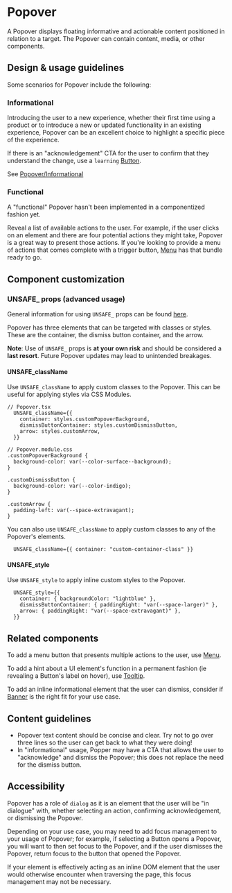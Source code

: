 
<Meta title="Components/Overlays/Popover" />

# Popover

A Popover displays floating informative and actionable content positioned in
relation to a target. The Popover can contain content, media, or other
components.

## Design & usage guidelines

Some scenarios for Popover include the following:

### Informational

Introducing the user to a new experience, whether their first time using a
product or to introduce a new or updated functionality in an existing
experience, Popover can be an excellent choice to highlight a specific piece of
the experience.

If there is an "acknowledgement" CTA for the user to confirm that they
understand the change, use a `learning`
[Button](../?path=/docs/components-actions-button--docs).

See
[Popover/Informational](../?path=/story/components-overlays-popover-web--informational)

### Functional

<Banner type="warning" dismissible={false}>
  A "functional" Popover hasn't been implemented in a componentized fashion yet.
</Banner>

Reveal a list of available actions to the user. For example, if the user clicks
on an element and there are four potential actions they might take, Popover is a
great way to present those actions. If you're looking to provide a menu of
actions that comes complete with a trigger button,
[Menu](../?path=/docs/components-navigation-menu--docs) has that bundle ready to
go.

## Component customization

### UNSAFE\_ props (advanced usage)

General information for using `UNSAFE_` props can be found
[here](https://atlantis.getjobber.com/storybook/?path=/docs/guides-customizing-components--docs#unsafe_-props).

Popover has three elements that can be targeted with classes or styles. These
are the container, the dismiss button container, and the arrow.

**Note**: Use of `UNSAFE_` props is **at your own risk** and should be
considered a **last resort**. Future Popover updates may lead to unintended
breakages.

#### UNSAFE_className

Use `UNSAFE_className` to apply custom classes to the Popover. This can be
useful for applying styles via CSS Modules.

```tsx
// Popover.tsx
  UNSAFE_className={{
    container: styles.customPopoverBackground,
    dismissButtonContainer: styles.customDismissButton,
    arrow: styles.customArrow,
  }}

// Popover.module.css
.customPopoverBackground {
  background-color: var(--color-surface--background);
}

.customDismissButton {
  background-color: var(--color-indigo);
}

.customArrow {
  padding-left: var(--space-extravagant);
}
```

You can also use `UNSAFE_className` to apply custom classes to any of the
Popover's elements.

```tsx
  UNSAFE_className={{ container: "custom-container-class" }}
```

#### UNSAFE_style

Use `UNSAFE_style` to apply inline custom styles to the Popover.

```tsx
  UNSAFE_style={{
    container: { backgroundColor: "lightblue" },
    dismissButtonContainer: { paddingRight: "var(--space-larger)" },
    arrow: { paddingRight: "var(--space-extravagant)" },
  }}
```

## Related components

To add a menu button that presents multiple actions to the user, use
[Menu](../?path=/docs/components-navigation-menu--docs).

To add a hint about a UI element's function in a permanent fashion (ie revealing
a Button's label on hover), use
[Tooltip](../?path=/docs/components-overlays-tooltip--docs).

To add an inline informational element that the user can dismiss, consider if
[Banner](../?path=/docs/components-status-and-feedback-banner--docs) is the
right fit for your use case.

## Content guidelines

- Popover text content should be concise and clear. Try not to go over three
  lines so the user can get back to what they were doing!
- In "informational" usage, Popper may have a CTA that allows the user to
  "acknowledge" and dismiss the Popover; this does not replace the need for the
  dismiss button.

## Accessibility

Popover has a role of `dialog` as it is an element that the user will be "in
dialogue" with, whether selecting an action, confirming acknowledgement, or
dismissing the Popover.

Depending on your use case, you may need to add focus management to your usage
of Popover; for example, if selecting a Button opens a Popover, you will want to
then set focus to the Popover, and if the user dismisses the Popover, return
focus to the button that opened the Popover.

If your element is effectively acting as an inline DOM element that the user
would otherwise encounter when traversing the page, this focus management may
not be necessary.
